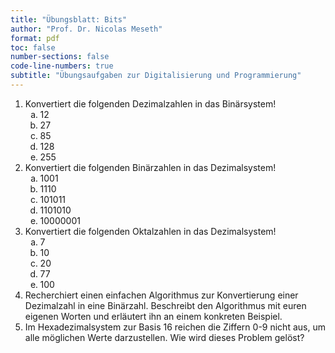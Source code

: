 ```yaml
---
title: "Übungsblatt: Bits"
author: "Prof. Dr. Nicolas Meseth"
format: pdf
toc: false
number-sections: false
code-line-numbers: true
subtitle: "Übungsaufgaben zur Digitalisierung und Programmierung"
---
```

1.  Konvertiert die folgenden Dezimalzahlen in das Binärsystem!
     a.  12
     b.  27
     c.  85
     d.  128
     e.  255

2.  Konvertiert die folgenden Binärzahlen in das Dezimalsystem!
     a.  1001
     b.  1110
     c.  101011
     d.  1101010
     e.  10000001

3.  Konvertiert die folgenden Oktalzahlen in das Dezimalsystem!
     a.  7
     b.  10
     c.  20
     d.  77
     e.  100

4.  Recherchiert einen einfachen Algorithmus zur Konvertierung einer Dezimalzahl in eine Binärzahl. Beschreibt den Algorithmus mit euren eigenen Worten und erläutert ihn an einem konkreten Beispiel.
5.  Im Hexadezimalsystem zur Basis 16 reichen die Ziffern 0-9 nicht aus, um alle möglichen Werte darzustellen. Wie wird dieses Problem gelöst?

